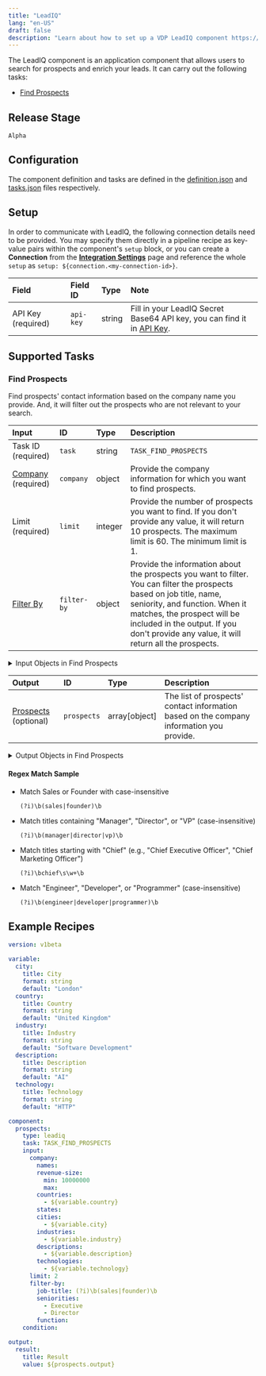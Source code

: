 ```yaml
---
title: "LeadIQ"
lang: "en-US"
draft: false
description: "Learn about how to set up a VDP LeadIQ component https://github.com/instill-ai/instill-core"
---
```


The LeadIQ component is an application component that allows users to search for prospects and enrich your leads.
It can carry out the following tasks:
- [Find Prospects](#find-prospects)



## Release Stage

`Alpha`



## Configuration

The component definition and tasks are defined in the [definition.json](https://github.com/instill-ai/pipeline-backend/blob/main/pkg/component/application/leadiq/v0/config/definition.json) and [tasks.json](https://github.com/instill-ai/pipeline-backend/blob/main/pkg/component/application/leadiq/v0/config/tasks.json) files respectively.




## Setup


In order to communicate with LeadIQ, the following connection details need to be
provided. You may specify them directly in a pipeline recipe as key-value pairs
within the component's `setup` block, or you can create a **Connection** from
the [**Integration Settings**](https://www.instill.tech/docs/vdp/integration)
page and reference the whole `setup` as `setup:
${connection.<my-connection-id>}`.

<div class="markdown-col-no-wrap" data-col-1 data-col-2>

| Field | Field ID | Type | Note |
| :--- | :--- | :--- | :--- |
| API Key (required) | `api-key` | string | Fill in your LeadIQ Secret Base64 API key, you can find it in [API Key](https://account.leadiq.com/app/settings/api-keys).  |

</div>





## Supported Tasks

### Find Prospects

Find prospects' contact information based on the company name you provide. And, it will filter out the prospects who are not relevant to your search.

<div class="markdown-col-no-wrap" data-col-1 data-col-2>

| Input | ID | Type | Description |
| :--- | :--- | :--- | :--- |
| Task ID (required) | `task` | string | `TASK_FIND_PROSPECTS` |
| [Company](#find-prospects-company) (required) | `company` | object | Provide the company information for which you want to find prospects. |
| Limit (required) | `limit` | integer | Provide the number of prospects you want to find. If you don't provide any value, it will return 10 prospects. The maximum limit is 60. The minimum limit is 1. |
| [Filter By](#find-prospects-filter-by) | `filter-by` | object | Provide the information about the prospects you want to filter. You can filter the prospects based on job title, name, seniority, and function. When it matches, the prospect will be included in the output. If you don't provide any value, it will return all the prospects. |
</div>


<details>
<summary> Input Objects in Find Prospects</summary>

<h4 id="find-prospects-company">Company</h4>

Provide the company information for which you want to find prospects.

<div class="markdown-col-no-wrap" data-col-1 data-col-2>

| Field | Field ID | Type | Note |
| :--- | :--- | :--- | :--- |
| Cities | `cities` | array | Provide the cities of the company you want to find prospects. If you don't provide any value, it will return all the prospects.  |
| Countries | `countries` | array | Provide the countries of the company you want to find prospects. If you don't provide any value, it will return all the prospects.  |
| Descriptions | `descriptions` | array | Provide the descriptions of the company you want to find prospects. In LeadIQ, it will return the similar companies based on the descriptions.  |
| Industries | `industries` | array | Provide the industries of the company you want to find prospects. If you don't provide any value, it will return all the prospects.  |
| Names | `names` | array | Provide the company names for which you want to find prospects.  |
| [Revenue Size](#find-prospects-revenue-size) | `revenue-size` | object | Provide the min or max revenue size of the company you want to find prospects. If you don't provide any value, it will return all the prospects. If you set the company names, the revenue size will be ignored.  |
| States | `states` | array | Provide the states of the company you want to find prospects. If you don't provide any value, it will return all the prospects.  |
| Technologies | `technologies` | array | Provide the technologies used by the company you want to find prospects. If you don't provide any value, it will return all the prospects.  |
</div>
<h4 id="find-prospects-revenue-size">Revenue Size</h4>

Provide the min or max revenue size of the company you want to find prospects. If you don't provide any value, it will return all the prospects. If you set the company names, the revenue size will be ignored.

<div class="markdown-col-no-wrap" data-col-1 data-col-2>

| Field | Field ID | Type | Note |
| :--- | :--- | :--- | :--- |
| Max | `max` | integer | Provide the maximum revenue size of the company you want to find prospects.  |
| Min | `min` | integer | Provide the minimum revenue size of the company you want to find prospects.  |
</div>
<h4 id="find-prospects-filter-by">Filter By</h4>

Provide the information about the prospects you want to filter. You can filter the prospects based on job title, name, seniority, and function. When it matches, the prospect will be included in the output. If you don't provide any value, it will return all the prospects.

<div class="markdown-col-no-wrap" data-col-1 data-col-2>

| Field | Field ID | Type | Note |
| :--- | :--- | :--- | :--- |
| Function | `function` | string | Provide the function of the prospects you want to filter with [regular expression](https://developer.mozilla.org/en-US/docs/Web/JavaScript/Guide/Regular_expressions).  |
| Job Title | `job-title` | string | Provide the job title of the prospects you want to filter with [regular expression](https://developer.mozilla.org/en-US/docs/Web/JavaScript/Guide/Regular_expressions).  |
| Seniorities | `seniorities` | array | Provide the seniorities of the prospects you want to filter.  <br/><details><summary><strong>Enum values</strong></summary><ul><li>`Executive`</li><li>`Director`</li><li>`SeniorIndividualContributor`</li><li>`VP`</li><li>`Manager`</li><li>`Other`</li></ul></details>  |
</div>
</details>



<div class="markdown-col-no-wrap" data-col-1 data-col-2>

| Output | ID | Type | Description |
| :--- | :--- | :--- | :--- |
| [Prospects](#find-prospects-prospects) (optional) | `prospects` | array[object] | The list of prospects' contact information based on the company information you provide. |
</div>

<details>
<summary> Output Objects in Find Prospects</summary>

<h4 id="find-prospects-prospects">Prospects</h4>

<div class="markdown-col-no-wrap" data-col-1 data-col-2>

| Field | Field ID | Type | Note |
| :--- | :--- | :--- | :--- |
| Company Address | `company-address` | string | The address of the company from LeadIQ. It combines the city, state, and country. |
| Company Description | `company-description` | string | The description of the company from LeadIQ. |
| Company Industry | `company-industry` | string | The industry of the company from LeadIQ. |
| Company Name | `company-name` | string | The company name of the prospect. |
| Company Technologies | `company-technologies` | array | The technologies used by the company from LeadIQ. |
| Company Technology Categories | `company-technology-categories` | array | The technology categories of the company from LeadIQ. |
| Email | `email` | string | The email address of the prospect. |
| Job Title | `job-title` | string | The job title of the prospect. |
| LinkedIn URL | `linkedin-url` | string | The LinkedIn URL of the prospect. |
| Name | `name` | string | The name of the prospect. |
| [Revenue Size](#find-prospects-revenue-size) | `revenue-size` | object | The revenue size of the company from LeadIQ. |
| Seniority | `seniority` | string | The seniority of the prospect. |
</div>

<h4 id="find-prospects-revenue-size">Revenue Size</h4>

<div class="markdown-col-no-wrap" data-col-1 data-col-2>

| Field | Field ID | Type | Note |
| :--- | :--- | :--- | :--- |
| Description | `description` | string | The description of the revenue size of the company from LeadIQ. |
| Max | `max` | integer | The maximum revenue size of the company from LeadIQ. |
| Min | `min` | integer | The minimum revenue size of the company from LeadIQ. |
</div>
</details>

#### Regex Match Sample

- Match Sales or Founder with case-insensitive
    ```regex
    (?i)\b(sales|founder)\b
    ```


- Match titles containing "Manager", "Director", or "VP" (case-insensitive)
    ```regex
    (?i)\b(manager|director|vp)\b
    ```

- Match titles starting with "Chief" (e.g., "Chief Executive Officer", "Chief Marketing Officer")
    ```regex
    (?i)\bchief\s\w+\b
    ```


- Match "Engineer", "Developer", or "Programmer" (case-insensitive)
    ```regex
    (?i)\b(engineer|developer|programmer)\b
    ```


## Example Recipes


```yaml
version: v1beta

variable:
  city:
    title: City
    format: string
    default: "London"
  country:
    title: Country
    format: string
    default: "United Kingdom"
  industry:
    title: Industry
    format: string
    default: "Software Development"
  description:
    title: Description
    format: string
    default: "AI"
  technology:
    title: Technology
    format: string
    default: "HTTP"

component:
  prospects:
    type: leadiq
    task: TASK_FIND_PROSPECTS
    input:
      company:
        names:
        revenue-size:
          min: 10000000
          max:
        countries:
          - ${variable.country}
        states:
        cities:
          - ${variable.city}
        industries:
          - ${variable.industry}
        descriptions:
          - ${variable.description}
        technologies:
          - ${variable.technology}
      limit: 2
      filter-by:
        job-title: (?i)\b(sales|founder)\b
        seniorities:
          - Executive
          - Director
        function:
    condition:

output:
  result:
    title: Result
    value: ${prospects.output}
```
